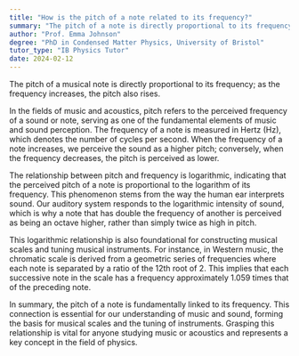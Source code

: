 ```yaml
---
title: "How is the pitch of a note related to its frequency?"
summary: "The pitch of a note is directly proportional to its frequency; higher frequency corresponds to a higher pitch."
author: "Prof. Emma Johnson"
degree: "PhD in Condensed Matter Physics, University of Bristol"
tutor_type: "IB Physics Tutor"
date: 2024-02-12
---
```


The pitch of a musical note is directly proportional to its frequency; as the frequency increases, the pitch also rises.

In the fields of music and acoustics, pitch refers to the perceived frequency of a sound or note, serving as one of the fundamental elements of music and sound perception. The frequency of a note is measured in Hertz (Hz), which denotes the number of cycles per second. When the frequency of a note increases, we perceive the sound as a higher pitch; conversely, when the frequency decreases, the pitch is perceived as lower.

The relationship between pitch and frequency is logarithmic, indicating that the perceived pitch of a note is proportional to the logarithm of its frequency. This phenomenon stems from the way the human ear interprets sound. Our auditory system responds to the logarithmic intensity of sound, which is why a note that has double the frequency of another is perceived as being an octave higher, rather than simply twice as high in pitch.

This logarithmic relationship is also foundational for constructing musical scales and tuning musical instruments. For instance, in Western music, the chromatic scale is derived from a geometric series of frequencies where each note is separated by a ratio of the 12th root of 2. This implies that each successive note in the scale has a frequency approximately $1.059$ times that of the preceding note.

In summary, the pitch of a note is fundamentally linked to its frequency. This connection is essential for our understanding of music and sound, forming the basis for musical scales and the tuning of instruments. Grasping this relationship is vital for anyone studying music or acoustics and represents a key concept in the field of physics.
    